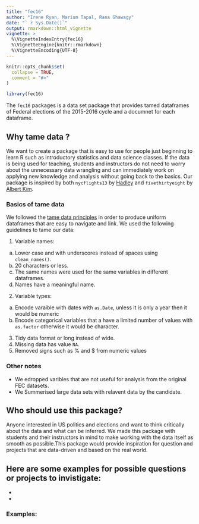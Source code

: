 ```yaml
---
title: "fec16"
author: "Irene Ryan, Marium Tapal, Rana Ghawagy"
date: "` r Sys.Date()`"
output: rmarkdown::html_vignette
vignette: >
  %\VignetteIndexEntry{fec16}
  %\VignetteEngine{knitr::rmarkdown}
  %\VignetteEncoding{UTF-8}
---
```


```r
knitr::opts_chunk$set(
  collapse = TRUE,
  comment = "#>"
)
```

```r
library(fec16)
```

The `fec16` packages is a data set package that provides tamed dataframes of Federal elections of the 2015-2016 cycle and a documnet for each dataframe. 



## Why tame data ? 
We want to create a package that is easy to use for people just beginning to learn R such as introductory statistics and data science classes. If the data is being used for teaching, students and instructors do not need to worry about the unnecessary data wrangling and can immediately work on applying new knowledge and analysis without going back to the basics. Our package is inspired by both `nycflights13` by [Hadley](https://github.com/hadley/nycflights13) and `fivethirtyeight` by [Albert Kim](https://github.com/rudeboybert/fivethirtyeight).


### Basics of tame data 

We followed the [tame data principles](https://escholarship.org/uc/item/0rx1231m#article_main) in order to produce uniform dataframes that are easy to navigate and link. We used the following guidelines to tame our data:

1. Variable names: 
  a) Lower case and with underscores instead of spaces using `clean_names()`.
  b) 20 characters or less. 
  c) The same names were used for the same variables in different dataframes. 
  d) Names have a meaningful name. 
2. Variable types:
  a) Encode varaible with dates with `as.Date`, unless it is only a year then it would be numeric
  b) Encode categorical variables that a have a limited number of values with `as.factor` otherwise it would      be character.
3. Tidy data format or long instead of wide.
4. Missing data has value `NA`.
5. Removed signs such as % and $ from numeric values 

### Other notes

-  We edropped varibles that are not useful for analysis from the original FEC datasets. 
-  We Summerised large data sets with relavent data by the candidate. 

## Who should use this package? 

Anyone interested in US politics and elections and want to think critically about the data and what can be inferred. We made this package with students and their instructors in mind to make working with the data itself as smooth as possible.This package would provide inspiration for question and projects that are data-driven and based on the real world. 

Here are some examples for possible questions or projects to invistigate: 
-
-
-

### Examples: 






